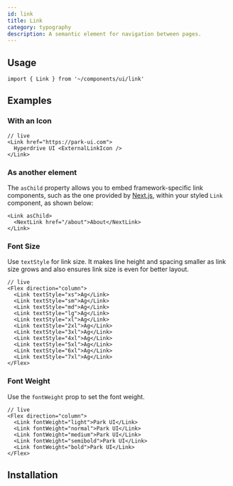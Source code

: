 ```yaml
---
id: link
title: Link
category: typography
description: A semantic element for navigation between pages.
---
```


## Usage

```tsx
import { Link } from '~/components/ui/link'
```

## Examples

### With an Icon

```tsx
// live
<Link href="https://park-ui.com">
  Hyperdrive UI <ExternalLinkIcon />
</Link>
```

### As another element

The `asChild` property allows you to embed framework-specific link components, such as the one provided by
[Next.js](https://nextjs.org/), within your styled `Link` component, as shown below:

```tsx
<Link asChild>
  <NextLink href="/about">About</NextLink>
</Link>
```

### Font Size

Use `textStyle` for link size. It makes line height and spacing smaller as link size grows and also ensures link size is
even for better layout.

```tsx
// live
<Flex direction="column">
  <Link textStyle="xs">Ag</Link>
  <Link textStyle="sm">Ag</Link>
  <Link textStyle="md">Ag</Link>
  <Link textStyle="lg">Ag</Link>
  <Link textStyle="xl">Ag</Link>
  <Link textStyle="2xl">Ag</Link>
  <Link textStyle="3xl">Ag</Link>
  <Link textStyle="4xl">Ag</Link>
  <Link textStyle="5xl">Ag</Link>
  <Link textStyle="6xl">Ag</Link>
  <Link textStyle="7xl">Ag</Link>
</Flex>
```

### Font Weight

Use the `fontWeight` prop to set the font weight.

```tsx
// live
<Flex direction="column">
  <Link fontWeight="light">Park UI</Link>
  <Link fontWeight="normal">Park UI</Link>
  <Link fontWeight="medium">Park UI</Link>
  <Link fontWeight="semibold">Park UI</Link>
  <Link fontWeight="bold">Park UI</Link>
</Flex>
```

## Installation

<InstallationGuide />
